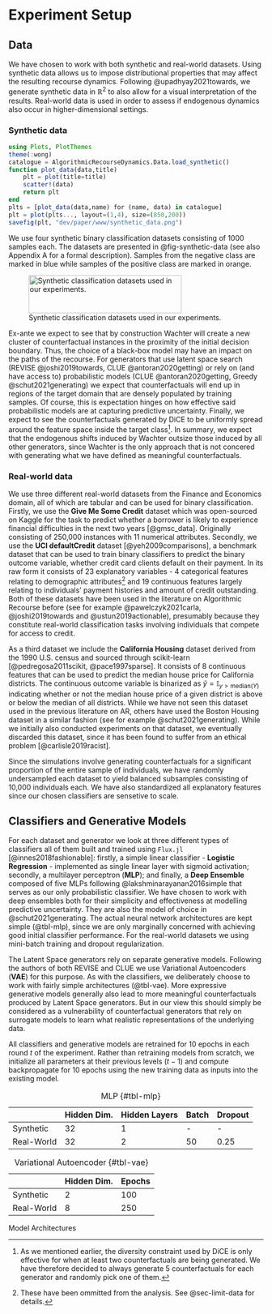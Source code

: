 # Experiment Setup {#sec-empirical}

## Data {#sec-empirical-data}

We have chosen to work with both synthetic and real-world datasets. Using synthetic data allows us to impose distributional properties that may affect the resulting recourse dynamics. Following @upadhyay2021towards, we generate synthetic data in $\mathbb{R}^2$ to also allow for a visual interpretation of the results. Real-world data is used in order to assess if endogenous dynamics also occur in higher-dimensional settings.

### Synthetic data

```julia
using Plots, PlotThemes
theme(:wong)
catalogue = AlgorithmicRecourseDynamics.Data.load_synthetic()
function plot_data(data,title)
    plt = plot(title=title)
    scatter!(data)
    return plt
end
plts = [plot_data(data,name) for (name, data) in catalogue]
plt = plot(plts..., layout=(1,4), size=(850,200))
savefig(plt, "dev/paper/www/synthetic_data.png")
```

We use four synthetic binary classification datasets consisting of 1000 samples each. The datasets are presented in @fig-synthetic-data (see also Appendix A for a formal description). Samples from the negative class are marked in blue while samples of the positive class are marked in orange.

![Synthetic classification datasets used in our experiments.](www/synthetic_data.png){#fig-synthetic-data fig.pos="h" width="8cm" height="2cm"}

Ex-ante we expect to see that by construction Wachter will create a new cluster of counterfactual instances in the proximity of the initial decision boundary. Thus, the choice of a black-box model may have an impact on the paths of the recourse. For generators that use latent space search (REVISE @joshi2019towards, CLUE @antoran2020getting) or rely on (and have access to) probabilistic models (CLUE @antoran2020getting, Greedy @schut2021generating) we expect that counterfactuals will end up in regions of the target domain that are densely populated by training samples. Of course, this is expectation hinges on how effective said probabilistic models are at capturing predictive uncertainty. Finally, we expect to see the counterfactuals generated by DiCE to be uniformly spread around the feature space inside the target class^[As we mentioned earlier, the diversity constraint used by DiCE is only effective for when at least two counterfactuals are being generated. We have therefore decided to always generate 5 counterfactuals for each generator and randomly pick one of them.]. In summary, we expect that the endogenous shifts induced by Wachter outsize those induced by all other generators, since Wachter is the only approach that is not concered with generating what we have defined as meaningful counterfactuals. 

### Real-world data

We use three different real-world datasets from the Finance and Economics domain, all of which are tabular and can be used for binary classification. Firstly, we use the **Give Me Some Credit** dataset which was open-sourced on Kaggle for the task to predict whether a borrower is likely to experience financial difficulties in the next two years [@gmsc_data]. Originally consisting of 250,000 instances with 11 numerical attributes. Secondly, we use the **UCI defaultCredit** dataset [@yeh2009comparisons], a benchmark dataset that can be used to train binary classifiers to predict the binary outcome variable, whether credit card clients default on their payment. In its raw form it consists of 23 explanatory variables - 4 categorical features relating to demographic attributes^[These have been ommitted from the analysis. See @sec-limit-data for details.] and 19 continuous features largely relating to individuals' payment histories and amount of credit outstanding. Both of these datasets have been used in the literature on Algorithmic Recourse before (see for example @pawelczyk2021carla, @joshi2019towards and @ustun2019actionable), presumably because they constitute real-world classification tasks involving individuals that compete for access to credit. 

As a third dataset we include the **California Housing** dataset derived from the 1990 U.S. census and sourced through scikit-learn [@pedregosa2011scikit, @pace1997sparse]. It consists of 8 continuous features that can be used to predict the median house price for California districts. The continuous outcome variable is binarized as $\tilde{y}=\mathbb{I}_{y>\text{median}(Y)}$ indicating whether or not the median house price of a given district is above or below the median of all districts. While we have not seen this dataset used in the previous literature on AR, others have used the Boston Housing dataset in a similar fashion (see for example @schut2021generating). While we initially also conducted experiments on that dataset, we eventually discarded this dataset, since it has been found to suffer from an ethical problem [@carlisle2019racist].

Since the simulations involve generating counterfactuals for a significant proportion of the entire sample of individuals, we have randomly undersampled each dataset to yield balanced subsamples consisting of 10,000 individuals each. We have also standardized all explanatory features since our chosen classifiers are sensetive to scale.

## Classifiers and Generative Models {#sec-empirical-classifiers}

For each dataset and generator we look at three different types of classifiers all of them built and trained using `Flux.jl` [@innes2018fashionable]: firstly, a simple linear classifier - **Logistic Regression** - implemented as single linear layer with sigmoid activation; secondly, a multilayer perceptron (**MLP**); and finally, a **Deep Ensemble** composed of five MLPs following @lakshminarayanan2016simple that serves as our only probabilistic classifier. We have chosen to work with deep ensembles both for their simplicity and effectiveness at modelling predictive uncertainty. They are also the model of choice in @schut2021generating. The actual neural network architectures are kept simple (@tbl-mlp), since we are only marginally concerned with achieving good initial classifier performance. For the real-world datasets we using mini-batch training and dropout regularization. 

The Latent Space generators rely on separate generative models. Following the authors of both REVISE and CLUE we use Variational Autoencoders (**VAE**) for this purpose. As with the classifiers, we deliberately choose to work with fairly simple architectures (@tbl-vae). More expressive generative models generally also lead to more meaningful counterfactuals produced by Latent Space generators. But in our view this should simply be considered as a vulnerability of counterfactual generators that rely on surrogate models to learn what realistic representations of the underlying data. 

All classifiers and generative models are retrained for 10 epochs in each round $t$ of the experiment. Rather than retraining models from scratch, we initialize all parameters at their previous levels ($t-1$) and compute backpropagate for 10 epochs using the new training data as inputs into the existing model. 

::: {#tbl-panel layout-ncol=1}

| | Hidden Dim. | Hidden Layers | Batch | Dropout |
|------|------|------|-----|-----|
| Synthetic | 32 | 1 | - | - |
| Real-World | 32 | 2 | 50 | 0.25 |

: MLP {#tbl-mlp} 

|  | Hidden Dim. | Epochs |
|------|------|------|
| Synthetic | 2 | 100 | 
| Real-World | 8 | 250 | 

: Variational Autoencoder {#tbl-vae}

Model Architectures
:::








